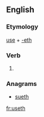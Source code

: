==English==

===Etymology===
[[use]] + [[-eth]]

===Verb===
{{en-verb form}}

# {{archaic third-person singular of (you)}}

===Anagrams===
* [[sueth#English|sueth]]

[[fr:useth]]